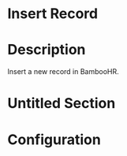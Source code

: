 ﻿# Insert Record

# Description

Insert a new record in BambooHR.

# Untitled Section

# Configuration
